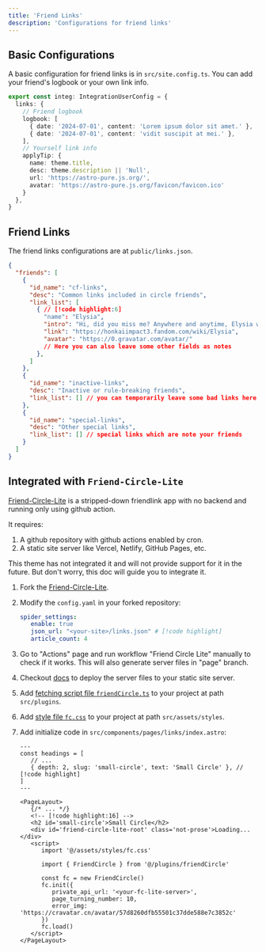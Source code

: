 ```yaml
---
title: 'Friend Links'
description: 'Configurations for friend links'
---
```



## Basic Configurations

A basic configuration for friend links is in `src/site.config.ts`. You can add your friend's logbook or your own link info.

```ts title="src/site.config.ts"
export const integ: IntegrationUserConfig = {
  links: {
    // Friend logbook
    logbook: [
      { date: '2024-07-01', content: 'Lorem ipsum dolor sit amet.' },
      { date: '2024-07-01', content: 'vidit suscipit at mei.' },
    ],
    // Yourself link info
    applyTip: {
      name: theme.title,
      desc: theme.description || 'Null',
      url: 'https://astro-pure.js.org/',
      avatar: 'https://astro-pure.js.org/favicon/favicon.ico'
    }
  },
}
```

## Friend Links

The friend links configurations are at `public/links.json`.

```json title="public/links.json"
{
  "friends": [
    {
      "id_name": "cf-links",
      "desc": "Common links included in circle friends",
      "link_list": [
        { // [!code highlight:6]
          "name": "Elysia",
          "intro": "Hi, did you miss me? Anywhere and anytime, Elysia will return all your expectations.",
          "link": "https://honkaiimpact3.fandom.com/wiki/Elysia",
          "avatar": "https://0.gravatar.com/avatar/"
          // Here you can also leave some other fields as notes
        },
      ]
    },
    {
      "id_name": "inactive-links",
      "desc": "Inactive or rule-breaking friends",
      "link_list": [] // you can temporarily leave some bad links here
    },
    {
      "id_name": "special-links",
      "desc": "Other special links",
      "link_list": [] // special links which are note your friends
    }
  ]
}
```

## Integrated with `Friend-Circle-Lite`

[Friend-Circle-Lite](https://github.com/willow-god/Friend-Circle-Lite) is a stripped-down friendlink app with no backend and running only using github action.

It requires:

1. A github repository with github actions enabled by cron.
2. A static site server like Vercel, Netlify, GitHub Pages, etc.

This theme has not integrated it and will not provide support for it in the future. But don't worry, this doc will guide you to integrate it.

<Steps>

1. Fork the [Friend-Circle-Lite](https://github.com/cworld1/friend-circle-lite).
2. Modify the `config.yaml` in your forked repository:

   ```yaml title="config.yaml"
   spider_settings:
      enable: true
      json_url: "<your-site>/links.json" # [!code highlight]
      article_count: 4
   ```

3. Go to "Actions" page and run workflow "Friend Circle Lite" manually to check if it works. This will also generate server files in "page" branch.

4. Checkout [docs](https://github.com/willow-god/Friend-Circle-Lite?tab=readme-ov-file#%E9%83%A8%E7%BD%B2%E9%9D%99%E6%80%81%E7%BD%91%E7%AB%99) to deploy the server files to your static site server.

5. Add [fetching script file `friendCircle.ts`](https://gist.github.com/cworld1/cf0dc6daa89264e6d745d3e68ef8c01c) to your project at path `src/plugins`.

6. Add [style file `fc.css`](https://gist.github.com/cworld1/cf0dc6daa89264e6d745d3e68ef8c01c?permalink_comment_id=5311916#gistcomment-5311916) to your project at path `src/assets/styles`.

7. Add initialize code in `src/components/pages/links/index.astro`:

   ```astro title="src/components/pages/links/index.astro"
   ---
   const headings = [
      // ...
      { depth: 2, slug: 'small-circle', text: 'Small Circle' }, // [!code highlight]
   ]
   ---

   <PageLayout>
      {/* ... */}
      <!-- [!code highlight:16] -->
      <h2 id='small-circle'>Small Circle</h2>
      <div id='friend-circle-lite-root' class='not-prose'>Loading...</div>
      <script>
         import '@/assets/styles/fc.css'

         import { FriendCircle } from '@/plugins/friendCircle'

         const fc = new FriendCircle()
         fc.init({
            private_api_url: '<your-fc-lite-server>',
            page_turning_number: 10,
            error_img: 'https://cravatar.cn/avatar/57d8260dfb55501c37dde588e7c3852c'
         })
         fc.load()
      </script>
   </PageLayout>
   ```

</Steps>


